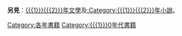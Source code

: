 {{WorksYearHeader|WorkType=書籍|ParentType=作品| tens={{{1|0}}}|ones={{{2|1}}}}}

'''另見'''：[[{{{1}}}{{{2}}}年文學]]及[[:Category:{{{1}}}{{{2}}}年小說]]。

[[Category:各年書籍]]
[[Category:{{{1}}}0年代書籍]]
<noinclude>
[[Category:書籍模板|{{PAGENAME}}]]

</noinclude>